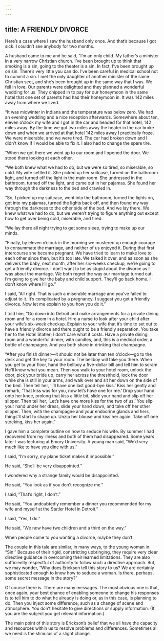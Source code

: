 ```yaml
---
---
---
```

title: A FRIENDLY DIVORCE
---




Here’s a case where I saw the husband only once. And that’s because I got sick. I couldn’t see anybody for two months.

A husband came to me and he said, “I’m an only child. My father’s a minister in a very narrow Christian church. I’ve been brought up to think that smoking is a sin, going to the theater is a sin. In fact, I’ve been brought up on sin. There’s very little you can do. I’ve been careful in medical school not to commit a sin. I met the only daughter of another minister of the same Christian sect, and she’s been brought up in the same way that I was. We fell in love. Our parents were delighted and they planned a wonderful wedding for us. They chipped in to pay for our honeymoon in the same hotel that one set of parents had had their honeymoon in. It was 142 miles away from where we lived.

“It was midwinter in Indiana and the temperature was below zero. We had an evening wedding and a nice reception afterwards. Somewhere about ten, eleven o’clock my wife and I got in the car and headed for that hotel, 142 miles away. By the time we got two miles away the heater in the car broke down and when we arrived at that hotel 142 miles away I practically froze. We were miserable, and we were tired. The car had broken down and I didn’t know if I would be able to fix it. I also had to change the spare tire.

“When we got there we went up to our room and I opened the door. We stood there looking at each other.

“We both knew what we had to do, but we were so tired, so miserable, so cold. My wife settled it. She picked up her suitcase, turned on the bathroom light, and turned off the light in the main room. She undressed in the bathroom, turned off the light, and came out in her pajamas. She found her way through the darkness to the bed and crawled in.

“So, I picked up my suitcase, went into the bathroom, turned the lights on, got into my pajamas, turned the lights back off, and then found my way through the darkness to the other side of the bed. And we lay there. We knew what we had to do, but we weren’t trying to figure anything out except how to get over being cold, miserable, and tired.

“We lay there all night trying to get some sleep, trying to make up our minds.

“Finally, by eleven o’clock in the morning we mustered up enough courage to consummate the marriage, and neither of us enjoyed it. During that first intercourse she became pregnant. We have tried to learn to make love to each other since then, but it’s too late. We talked it over, and as soon as she delivers the baby, next month, after her six-weeks checkup, we’re going to get a friendly divorce. I don’t want to be as stupid about the divorce as I was about the marriage. We both regret the way our marriage turned out. I’m going to give her the baby and child support. They’ll go back home. I don’t know where I’ll go.”

I said, “All right. That is such a miserable marriage and you’ve failed to adjust to it. It’s complicated by a pregnancy. I suggest you get a friendly divorce. Now let me explain to you how you do it.”

I told him, “Go down into Detroit and make arrangements for a private dining room and for a room in a hotel. Hire a nurse to look after your child after your wife’s six-week checkup. Explain to your wife that it’s time to set out to have a friendly divorce and there ought to be a friendly separation. You take her to the Hotel Statler; I don’t care what it costs. Have a private dining room and a wonderful dinner, with candles, and, this is a medical order, a bottle of champagne. And you both share in drinking that champagne.

“After you finish dinner—it should not be later than ten o’clock—go to the desk and get the key to your room. The bellboy will take you there. When you get to your floor, hand the bellboy a five-dollar bill and tell him to scram. He’ll know what you mean. Then you walk to your hotel room, unlock the door, pick your bride up, carry her across the threshhold, lock the door while she is still in your arms, and walk over and sit her down on the side of the bed. Then tell her, ‘I’ll have one last good-bye kiss.’ Kiss her gently and remark, ‘That kiss was for you, now let’s have one for me.’ Drop your hand onto her knee, prolong that kiss a little bit, slide your hand and slip off her slipper. Then tell her, ‘Let’s have one more kiss for the two of us.’ You slip your hand under her dress, slide your hand down, and take off her other slipper. Then, with the champagne and your endocrine glands and hers, things’ll start to shape up. Unzip her blouse and kiss her again. Take off one stocking, kiss her again.”

I gave him a complete outline on how to seduce his wife. By summer I had recovered from my illness and both of them had disappeared. Some years later I was lecturing at Emory University. A young man said, “We’d very much like to have you dine with us.”

I said, “I’m sorry, my plane ticket makes it impossible.”

He said, “She’ll be very disappointed.”

I wondered why a strange family would be disappointed.

He said, “You look as if you don’t recognize me.”

I said, “That’s right, I don’t.”

He said, “You undoubtedly remember a dinner you recommended for my wife and myself at the Statler Hotel in Detroit.”

I said, “Yes, I do.”

He said, “We now have two children and a third on the way.”

When people come to you wanting a divorce, maybe they don’t.




The couple in this tale are similar, in many ways, to the young woman in “Sin.” Because of their rigid, constricting upbringing, they require very clear directive guidance in overcoming their learned limitations. They are also sufficiently respectful of authority to follow such a directive approach. But, we may wonder, “Why does Erickson tell this story to us? We are certainly sophisticated enough to know how to seduce a woman. Is there, perhaps, some secret message in the story?”

Of course there is. There are many messages. The most obvious one is that, once again, your best chance of enabling someone to change his responses is to tell him to do what he already is doing or, as in this case, is planning to do. Then you inject some difference, such as a change of scene and atmosphere. You don’t hesitate to give directions or supply information. (If you are the subject you get relevant information.)

The main point of this story is Erickson’s belief that we all have the capacity and resources within us to resolve problems and differences. Sometimes all we need is the stimulus of a slight change.